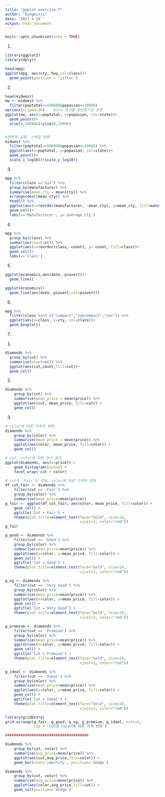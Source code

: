 ---
title: "ggplot exercise-T"
author: "kangminji"
date: '2021 4 29 '
output: html_document
---

```{r setup, include=FALSE}
knitr::opts_chunk$set(echo = TRUE)
```

1.
```{r}
library(ggplot2)
library(dplyr)

head(mpg)
ggplot(mpg, aes(cty, hwy,col=class))+
  geom_point(position = 'jitter')
```

2.
```{r}
head(midwest)
mw <- midwest %>% 
  filter(poptotal<=500000&popasian<=10000)
options(scipen=10)    #지수 표기를 일반표기로 변환
ggplot(mw, aes(x=poptotal, y=popasian, col=state))+
  geom_point()+
  xlim(0,500000)+ylim(0,10000)


#한번에 실행, 스케일 변화
midwest %>% 
  filter(poptotal<=500000&popasian<=10000) %>% 
  ggplot(aes(x=poptotal, y=popasian, col=state))+
  geom_point()+
  scale_x_log10()+scale_y_log10()

```

3.
```{r}
mpg %>% 
  filter(class =="suv") %>% 
  group_by(manufacturer) %>% 
  summarise(mean_cty = mean(cty)) %>% 
  arrange(desc(mean_cty)) %>% 
  head(5) %>% 
  ggplot(aes(x=reorder(manufacturer, -mean_cty), y=mean_cty, fill=manufacturer))+
  geom_col()+
  labs(x='Manufacturer', y='average cty')
```

4.
```{r}
mpg %>% 
  group_by(class) %>% 
  summarise(count=n()) %>% 
  ggplot(aes(x=reorder(class,-count), y= count, fill=class))+
  geom_col()+
  labs(x='Class')
```
5.
```{r}
ggplot(economics,aes(date, psavert))+
  geom_line()

ggplot(economics)+
  geom_line(aes(date, psavert,col=psavert))
```
6.
```{r}
mpg %>% 
  filter(class %in% c("compact","subcompact","suv")) %>% 
  ggplot(aes(x=class, y=cty, col=class))+
  geom_boxplot()
```

7.
1)
```{r}
diamonds %>% 
  group_by(cut) %>% 
  summarise(count=n()) %>% 
  ggplot(aes(cut,count,fill=cut))+
  geom_col()

```

2)
```{r}
diamonds %>%
    group_by(cut) %>%
    summarise(mean_price = mean(price)) %>% 
    ggplot(aes(cut, mean_price, fill=cut)) +
    geom_col()
```

3)
```{r}
# color에 따른 가격의 변화
diamonds %>%
    group_by(color) %>%
    summarise(mean_price = mean(price)) %>% 
    ggplot(aes(color, mean_price, fill=color)) +
    geom_col()

# cut, color에 따른 돗수 분포
ggplot(diamonds, aes(x=price)) +
    geom_histogram(bins=5) +
    facet_wrap(~cut + color)

# cut이 'Fair'인 경우, color에 따른 가격의 변화
df_cut_fair <- diamonds %>%
    filter(cut == 'Fair') %>%
    group_by(color) %>%
    summarise(mean_price=mean(price))
g_fair <- ggplot(df_cut_fair, aes(color, mean_price, fill=color)) +
    geom_col() +
    ggtitle('Cut = Fair') +
    theme(plot.title=element_text(face="bold", size=16, 
                                  vjust=1, color="red"))
g_fair

g_good <- diamonds %>%
    filter(cut == 'Good') %>%
    group_by(color) %>%
    summarise(mean_price=mean(price)) %>% 
    ggplot(aes(x=color, y=mean_price, fill=color)) +
    geom_col() +
    ggtitle('Cut = Good') +
    theme(plot.title=element_text(face="bold", size=16, 
                                  vjust=1, color="red"))

g_vg <- diamonds %>%
    filter(cut == 'Very Good') %>%
    group_by(color) %>%
    summarise(mean_price=mean(price)) %>% 
    ggplot(aes(x=color, y=mean_price, fill=color)) +
    geom_col() +
    ggtitle('Cut = Very Good') +
    theme(plot.title=element_text(face="bold", size=16, 
                                  vjust=1, color="red"))

g_premium <- diamonds %>%
    filter(cut == 'Premium') %>%
    group_by(color) %>%
    summarise(mean_price=mean(price)) %>% 
    ggplot(aes(x=color, y=mean_price, fill=color)) +
    geom_col() +
    ggtitle('Cut = Premium') +
    theme(plot.title=element_text(face="bold", size=16, 
                                  vjust=1, color="red"))

g_ideal <- diamonds %>%
    filter(cut == 'Ideal') %>%
    group_by(color) %>%
    summarise(mean_price=mean(price)) %>% 
    ggplot(aes(x=color, y=mean_price, fill=color)) +
    geom_col() +
    ggtitle('Cut = Ideal') +
    theme(plot.title=element_text(face="bold", size=16, 
                                  vjust=1, color="red"))

library(gridExtra)
grid.arrange(g_fair, g_good, g_vg, g_premium, g_ideal, ncol=3,
             top = 'Cut과 Color에 따른 가격 변화')

######################################

diamonds %>% 
    group_by(cut, color) %>% 
    summarise(avg_price=mean(price)) %>% 
    ggplot(aes(cut,avg_price,fill=color)) +
    geom_bar(stat='identity', position='dodge')

diamonds %>% 
    group_by(cut, color) %>% 
    summarise(avg_price=mean(price)) %>% 
    ggplot(aes(color,avg_price,fill=cut)) +
    geom_col(position='dodge')
```

